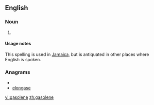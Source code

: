 ==English==

===Noun===
{{en-noun|-|s}}

# {{alternative spelling of|[[gasoline]]}}

====Usage notes====
This spelling is used in [[Jamaica]], but is antiquated in other places where English is spoken.

===Anagrams===
* {{alphagram|aeeglnos}}
* [[elongase#English|elongase]]

[[vi:gasolene]]
[[zh:gasolene]]